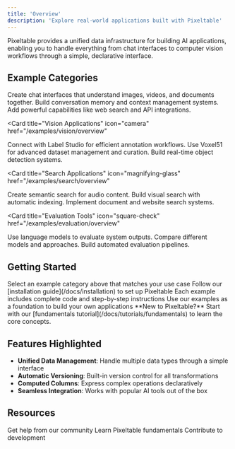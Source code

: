 ```yaml
---
title: 'Overview'
description: 'Explore real-world applications built with Pixeltable'
---
```


Pixeltable provides a unified data infrastructure for building AI applications, enabling you to handle everything from chat interfaces to computer vision workflows through a simple, declarative interface.

## Example Categories

<CardGroup cols={2}>
<Card 
  title="Chat Applications" 
  icon="message"
  href="/examples/chat/overview"
>
  <CardGroup cols={1}>
    <Card title="Multimodal Chat" icon="photo-film" href="/examples/chat/multimodal">
      Create chat interfaces that understand images, videos, and documents together.
    </Card>
    <Card title="Memory Systems" icon="brain" href="/examples/chat/memory">
      Build conversation memory and context management systems.
    </Card>
    <Card title="Tool Integration" icon="wrench" href="/examples/chat/tools">
      Add powerful capabilities like web search and API integrations.
    </Card>
  </CardGroup>
</Card>

<Card 
  title="Vision Applications" 
  icon="camera"
  href="/examples/vision/overview"
>
  <CardGroup cols={1}>
    <Card title="Label Studio Integration" icon="tags" href="/examples/vision/label-studio">
      Connect with Label Studio for efficient annotation workflows.
    </Card>
    <Card title="Voxel51 Pipeline" icon="cube" href="/examples/vision/voxel51">
      Use Voxel51 for advanced dataset management and curation.
    </Card>
    <Card title="YOLOX Detection" icon="box" href="/examples/vision/yolox">
      Build real-time object detection systems.
    </Card>
  </CardGroup>
</Card>

<Card 
  title="Search Applications" 
  icon="magnifying-glass"
  href="/examples/search/overview"
>
  <CardGroup cols={1}>
    <Card title="Audio Search" icon="waveform" href="/examples/search/audio">
      Create semantic search for audio content.
    </Card>
    <Card title="Image Search" icon="image" href="/examples/search/image">
      Build visual search with automatic indexing.
    </Card>
    <Card title="PDF & Web Search" icon="file-pdf" href="/examples/search/pdf">
      Implement document and website search systems.
    </Card>
  </CardGroup>
</Card>

<Card 
  title="Evaluation Tools" 
  icon="square-check"
  href="/examples/evaluation/overview"
>
  <CardGroup cols={1}>
    <Card title="LLM as Judge" icon="gavel" href="/examples/evaluation/llm-judge">
      Use language models to evaluate system outputs.
    </Card>
    <Card title="Model Comparison" icon="chart-line" href="/examples/evaluation/comparison">
      Compare different models and approaches.
    </Card>
    <Card title="Metrics Pipeline" icon="chart-simple" href="/examples/evaluation/metrics">
      Build automated evaluation pipelines.
    </Card>
  </CardGroup>
</Card>
</CardGroup>

## Getting Started

<Steps>
  <Step title="Choose Your Path" icon="map">
    Select an example category above that matches your use case
  </Step>
  
  <Step title="Setup Environment" icon="gear">
    Follow our [installation guide](/docs/installation) to set up Pixeltable
  </Step>
  
  <Step title="Run Examples" icon="play">
    Each example includes complete code and step-by-step instructions
  </Step>

  <Step title="Build Your App" icon="rocket">
    Use our examples as a foundation to build your own applications
  </Step>
</Steps>

<Note>
  **New to Pixeltable?** Start with our [fundamentals tutorial](/docs/tutorials/fundamentals) to learn the core concepts.
</Note>

## Features Highlighted

- **Unified Data Management**: Handle multiple data types through a simple interface
- **Automatic Versioning**: Built-in version control for all transformations
- **Computed Columns**: Express complex operations declaratively
- **Seamless Integration**: Works with popular AI tools out of the box

## Resources

<CardGroup cols={3}>
  <Card title="Join Discord" icon="discord" href="https://discord.com/invite/QPyqFYx2UN">
    Get help from our community
  </Card>
  <Card title="Read Docs" icon="books" href="/docs/tutorials/fundamentals">
    Learn Pixeltable fundamentals
  </Card>
  <Card title="Star on GitHub" icon="github" href="https://github.com/pixeltable/pixeltable">
    Contribute to development
  </Card>
</CardGroup>